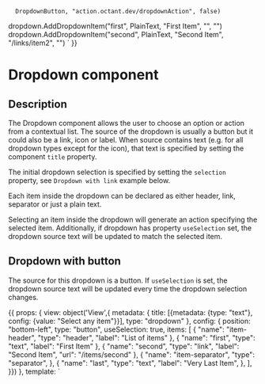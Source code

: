 
      DropdownButton, "action.octant.dev/dropdownAction", false)
  dropdown.AddDropdownItem("first", PlainText, "First Item", "", "")
  dropdown.AddDropdownItem("second", PlainText, "Second Item", "/links/item2", "")
  `
}}

<h1>Dropdown component</h1>
<h2>Description</h2>

<p>The Dropdown component allows the user to choose an option or action from a contextual list.
The source of the dropdown is usually a button but it could also be a link, icon or label.
When source contains text (e.g. for all dropdown types except for the icon), that text is specified by setting the component <code>title</code> property.</p>

<p>The initial dropdown selection is specified by setting the <code>selection</code> property, see <code>Dropdown with link</code> example below.</p>

<p>Each item inside the dropdown can be declared as either header, link, separator or just a plain text.</p>

<p>Selecting an item inside the dropdown will generate an action specifying the selected item.
Additionally, if dropdown has property <code>useSelection</code> set, the dropdown source text will be updated to match the selected item.</p>

<Meta title="Components/Dropdown" component={DropdownComponent} />

<h2>Dropdown with button</h2>

<p>The source for this dropdown is a button. If <code>useSelection</code> is set, the dropdown source text will be updated every time the dropdown selection changes.</p>

<Canvas withToolbar>
  <Story name="Button Dropdown" parameters={{ docs: dropdownDocs }} height="220px">
  {{
    props: {
      view: object('View',{
        metadata: {
          title: [{metadata: {type: "text"}, config: {value: "Select any item"}}],
          type: "dropdown"
        },
        config: {
          position: "bottom-left",
          type: "button",
          useSelection: true,
          items: [
            {
              "name": "item-header",
              "type": "header",
              "label": "List of items"
            },
            {
              "name": "first",
              "type": "text",
              "label": "First Item"
            },
            {
              "name": "second",
              "type": "link",
              "label": "Second Item",
              "url": "/items/second"
            },
            {
              "name": "item-separator",
              "type": "separator",
            },
            {
              "name": "last",
              "type": "text",
              "label": "Very Last Item",
            },
          ],
      }})
    },
    template: `
         <div class="main-container" style= "width: 100%; height: 100%;">
            <app-view-dropdown [view]="view">
            </app-view-dropdown>
         </div>
   `,
  }}
  </Story>
</Canvas>

<h2>Dropdown with label</h2>

<p>This dropdown has label as source, all other behavior is identical. </p>

<Canvas withToolbar>
  <Story name="Label Dropdown" parameters={{ docs: dropdownDocs }} height="220px">
  {{
    props: {
      view: object('View',{
        metadata: {
          title: [{metadata: {type: "text"}, config: {value: "Favorite fruit"}}],
          type: "dropdown"
        },
        config: {
          position: "bottom-left",
          type: "label",
          useSelection: false,
          items: [
            {
              "name": "apple",
              "type": "text",
              "label": "Apple"
            },
            {
              "name": "pear",
              "type": "text",
              "label": "Pear"
            },
            {
              "name": "fig",
              "type": "text",
              "label": "Fig"
            },
            {
              "name": "cherry",
              "type": "text",
              "label": "Cherry"
            },
          ],
      }})
    },
    template: `
         <div class="main-container" style= "width: 100%; height: 100%;">
            <app-view-dropdown [view]="view">
            </app-view-dropdown>
         </div>
   `,
  }}
  </Story>
</Canvas>

<h2>Dropdown with link</h2>

<p>The source for this dropdown is a link. Clicking on link will open the specified url, so the only way to open the dropdown is to click on the down arrow.</p>

<Canvas withToolbar>
  <Story name="Link Dropdown" parameters={{ docs: dropdownDocs }} height="220px">
  {{
    props: {
      view: object('View',{
        metadata: {
          title: [{metadata: {type: "text"}, config: {value: "Select any item"}}],
          type: "dropdown"
        },
        config: {
          position: "bottom-left",
          type: "link",
          "selection": "second",
          useSelection: false,
          items: [
            {
              "name": "item-header",
              "type": "header",
              "label": "List of items"
            },
            {
              "name": "first",
              "type": "text",
              "label": "First Item"
            },
            {
              "name": "second",
              "type": "link",
              "label": "Second Item",
              "url": "/items/second"
            },
            {
              "name": "item-separator",
              "type": "separator",
            },
            {
              "name": "last",
              "type": "text",
              "label": "Very Last Item",
            },
          ],
      }})
    },
    template: `
         <div class="main-container" style= "width: 100%; height: 100%;">
            <app-view-dropdown [view]="view">
            </app-view-dropdown>
         </div>
   `,
  }}
  </Story>
</Canvas>

<h2>Dropdown with icon</h2>

<p>The source for this dropdown is a specified icon. Expectedly <code>useSelection</code> property has no effect for this dropdown</p>

<Canvas withToolbar>
  <Story name="Icon Dropdown" parameters={{ docs: dropdownDocs }} height="220px">
  {{
    props: {
      view: object('View',{
        metadata: {
          title: [{metadata: {type: "text"}, config: {value: "cog"}}],
          type: "dropdown"
        },
        config: {
          position: "bottom-left",
          type: "icon",
          items: [
            {
              "name": "apple",
              "type": "text",
              "label": "Apple"
            },
            {
              "name": "pear",
              "type": "text",
              "label": "Pear"
            },
            {
              "name": "fig",
              "type": "text",
              "label": "Fig"
            },
            {
              "name": "cherry",
              "type": "text",
              "label": "Cherry"
            },
          ],
      }})
    },
    template: `
         <div class="main-container" style= "width: 100%; height: 100%;">
            <app-view-dropdown [view]="view">
            </app-view-dropdown>
         </div>
   `,
  }}
  </Story>
</Canvas>

<h2>Props</h2>
<ArgsTable of={DropdownComponent} />
